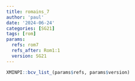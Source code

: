 ```yaml
---
title: romains_7
author: 'paul'
date: '2024-06-24'
categories: [SG21]
tags: [rom]
params:
  refs: rom7
  refs_after: Rom1:1
  version: SG21
---
```


```r
XMINPI::bcv_list_(params$refs, params$version)
```

